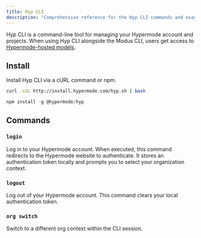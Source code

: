 ```yaml
---
title: Hyp CLI
description: "Comprehensive reference for the Hyp CLI commands and usage"
---
```


Hyp CLI is a command-line tool for managing your Hypermode account and projects.
When using Hyp CLI alongside the Modus CLI, users get access to
[Hypermode-hosted models](/hosted-models).

## Install

Install Hyp CLI via a cURL command or npm.

<CodeGroup>

```bash cURL
curl -sSL http://install.hypermode.com/hyp.sh | bash
```

```js npm
npm install -g @hypermode/hyp
```

</CodeGroup>

## Commands

### `login`

Log in to your Hypermode account. When executed, this command redirects to the
Hypermode website to authenticate. It stores an authentication token locally and
prompts you to select your organization context.

### `logout`

Log out of your Hypermode account. This command clears your local authentication
token.

### `org switch`

Switch to a different org context within the CLI session.
